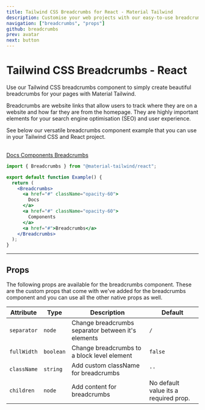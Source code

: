 ```yaml
---
title: Tailwind CSS Breadcrumbs for React - Material Tailwind
description: Customise your web projects with our easy-to-use breadcrumbs component for Tailwind CSS and React using Material Design guidelines.
navigation: ["breadcrumbs", "props"]
github: breadcrumbs
prev: avatar
next: button
---
```


# Tailwind CSS Breadcrumbs - React

Use our Tailwind CSS breadcrumbs component to simply create beautiful breadcrumbs for your pages with Material Tailwind.

Breadcrumbs are website links that allow users to track where they are on a website and how far they are from the homepage. They are highly important elements for your search engine optimisation (SEO) and user experience.

See below our versatile breadcrumbs component example that you can use in your Tailwind CSS and React project.

<br />

<ComponentCard id="breadcrumbs">
  <Breadcrumbs>
    <a href="#" className="opacity-60">
      <span>Docs</span>
    </a>
    <a href="#" className="opacity-60">
      <span>Components</span>
    </a>
    <a href="#">Breadcrumbs</a>
  </Breadcrumbs>
</ComponentCard>

```jsx showLineNumbers
import { Breadcrumbs } from "@material-tailwind/react";

export default function Example() {
  return (
    <Breadcrumbs>
      <a href="#" className="opacity-60">
        Docs
      </a>
      <a href="#" className="opacity-60">
        Components
      </a>
      <a href="#">Breadcrumbs</a>
    </Breadcrumbs>
  );
}
```

---

## Props

<span id="props" className="scroll-mt-48" />
The following props are available for the breadcrumbs component. These are the custom
props that come with we've added for the breadcrumbs component and you can use all
the other native props as well.

| Attribute   | Type                       | Description                                        | Default                               |
| ----------- | -------------------------- | -------------------------------------------------- | ------------------------------------- |
| `separator` | <Code small>node</Code>    | Change breadcrumbs separator between it's elements | <Code small>/</Code>                  |
| `fullWidth` | <Code small>boolean</Code> | Change breadcrumbs to a block level element        | <Code small>false</Code>              |
| `className` | <Code small>string</Code>  | Add custom className for breadcrumbs               | `''`                                  |
| `children`  | <Code small>node</Code>    | Add content for breadcrumbs                        | No default value its a required prop. |
